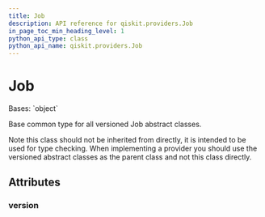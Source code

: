 ```yaml
---
title: Job
description: API reference for qiskit.providers.Job
in_page_toc_min_heading_level: 1
python_api_type: class
python_api_name: qiskit.providers.Job
---
```


# Job

<Class id="qiskit.providers.Job" isDedicatedPage={true} github="https://github.com/qiskit/qiskit/tree/stable/0.18/qiskit/providers/job.py" signature="Job">
  Bases: `object`

  Base common type for all versioned Job abstract classes.

  Note this class should not be inherited from directly, it is intended to be used for type checking. When implementing a provider you should use the versioned abstract classes as the parent class and not this class directly.

  ## Attributes

  ### version

  <Attribute id="qiskit.providers.Job.version" attributeValue="0" />
</Class>

